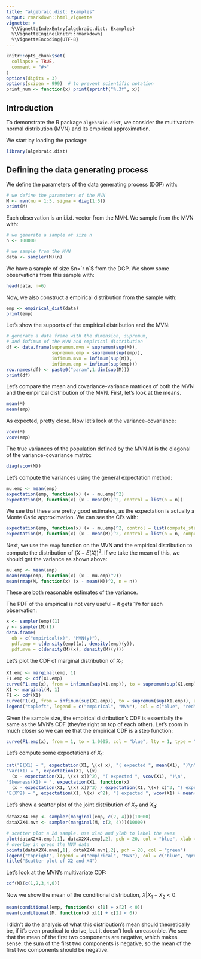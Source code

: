 ```yaml
---
title: "algebraic.dist: Examples"
output: rmarkdown::html_vignette
vignette: >
  %\VignetteIndexEntry{algebraic.dist: Examples}
  %\VignetteEngine{knitr::rmarkdown}
  %\VignetteEncoding{UTF-8}
---
```


```r
knitr::opts_chunk$set(
  collapse = TRUE,
  comment = "#>"
)
options(digits = 3)
options(scipen = 999)  # to prevent scientific notation
print_num <- function(x) print(sprintf("%.3f", x))
```

## Introduction
To demonstrate the R package `algebraic.dist`, we consider 
the multivariate normal distribution (MVN) and its empirical
approximation.

We start by loading the package:
```r
library(algebraic.dist)
```

## Defining the data generating process
We define the parameters of the data generating process (DGP)
with:
```r
# we define the parameters of the MVN
M <- mvn(mu = 1:5, sigma = diag(1:5))
print(M)
```

Each observation is an i.i.d. vector from the MVN.
We sample from the MVN with:
```r
# we generate a sample of size n
n <- 100000

# we sample from the MVN
data <- sampler(M)(n)
```

We have a sample of size $n=`r n`$ from the DGP.
We show some observations from this sample with:
```r
head(data, n=6)
```

Now, we also construct a empirical distribution from the sample with:
```r
emp <- empirical_dist(data)
print(emp)
```

Let's show the supports of the empirical distribution and the MVN:
```r
# generate a data frame with the dimension, supremum,
# and infimum of the MVN and empirical distribution
df <- data.frame(supremum.mvn = supremum(sup(M)),
                 supremum.emp = supremum(sup(emp)),
                 infimum.mvn = infimum(sup(M)),
                 infimum.emp = infimum(sup(emp)))
row.names(df) <- paste0("param",1:dim(sup(M)))
print(df)
```

Let's compare the mean and covariance-variance matrices of both the MVN and the
empirical distribution of the MVN. First, let's look at the means.
```r
mean(M)
mean(emp)
```
As expected, pretty close. Now let's look at the variance-covariance:
```r
vcov(M)
vcov(emp)
```

The true variances of the population defined by the MVN $M$ is the diagonal of the
variance-covariance matrix:
```r
diag(vcov(M))
```

Let's compute the variances using the general expectation method:
```r
mu.emp <- mean(emp)
expectation(emp, function(x) (x - mu.emp)^2)
expectation(M, function(x) (x - mean(M))^2, control = list(n = n))
```

We see that these are pretty good estimates, as the expectation is actually a
Monte Carlo approximation. We can see the CI's with:
```r
expectation(emp, function(x) (x - mu.emp)^2, control = list(compute_stats = TRUE))
expectation(M, function(x) (x - mean(M))^2, control = list(n = n, compute_stats = TRUE))
```

Next, we use the `rmap` function on the MVN and the empirical distribution to compute
the distribution of $(X - E(X))^2$. If we take the mean of this, we should get the
variance as shown above:
```r
mu.emp <- mean(emp)
mean(rmap(emp, function(x) (x - mu.emp)^2))
mean(rmap(M, function(x) (x - mean(M))^2, n = n))
```
These are both reasonable estimates of the variance.

The PDF of the empirical is not very useful -- it gets $1/n$ for each observation:
```r
x <- sampler(emp)(1)
y <- sampler(M)(1)
data.frame(
  ob = c("empirical(x)", "MVN(y)"),
  pdf.emp = c(density(emp)(x), density(emp)(y)),
  pdf.mvn = c(density(M)(x), density(M)(y)))
```

Let's plot the CDF of marginal distribution of $X_1$:
```r
X1.emp <- marginal(emp, 1)
F1.emp <- cdf(X1.emp)
curve(F1.emp(x), from = infimum(sup(X1.emp)), to = supremum(sup(X1.emp)), col = "blue", lty = 1)
X1 <- marginal(M, 1)
F1 <- cdf(X1)
curve(F1(x), from = infimum(sup(X1.emp)), to = supremum(sup(X1.emp)), add = TRUE, col = "red", lty = 2)
legend("topleft", legend = c("empirical", "MVN"), col = c("blue", "red"), lty = c(1, 2))
```

Given the sample size, the empirical distribution's CDF is essentially the same
as the MVN's CDF (they're right on top of each other). Let's zoom in much closer
so we can ee that the empirical CDF is a step function:
```r
curve(F1.emp(x), from = 1, to = 1.0005, col = "blue", lty = 1, type = "s")
```

Let's compute some expectations of $X_1$:
```r
cat("E(X1) = ", expectation(X1, \(x) x), "( expected ", mean(X1), ")\n",
"Var(X1) = ", expectation(X1, \(x)
  (x - expectation(X1, \(x) x))^2), "( expected ", vcov(X1), ")\n",
"Skewness(X1) = ", expectation(X1, function(x)
  (x - expectation(X1, \(x) x))^3) / expectation(X1, \(x) x)^3, "( expected 0 )\n",
"E(X^2) = ", expectation(X1, \(x) x^2), "( expected ", vcov(X1) + mean(X1)^2, ")")
```

Let's show a scatter plot of the joint distribution of $X_2$ and $X_4$:
```r
dataX2X4.emp <- sampler(marginal(emp, c(2, 4)))(10000)
dataX2X4.mvn <- sampler(marginal(M, c(2, 4)))(10000)

# scatter plot a 2d sample. use xlab and ylab to label the axes
plot(dataX2X4.emp[,1], dataX2X4.emp[,2], pch = 20, col = "blue", xlab = "X2", ylab = "X4")
# overlay in green the MVN data
points(dataX2X4.mvn[,1], dataX2X4.mvn[,2], pch = 20, col = "green")
legend("topright", legend = c("empirical", "MVN"), col = c("blue", "green"), pch = c(20, 20))
title("Scatter plot of X2 and X4")
```

Let's look at the MVN's multivariate CDF:
```r
cdf(M)(c(1,2,3,4,0))
```

Now we show the mean of the conditional distribution, $X | X_1 + X_2 < 0$:
```r
mean(conditional(emp, function(x) x[1] + x[2] < 0))
mean(conditional(M, function(x) x[1] + x[2] < 0))
```
I didn't do the analysis of what this distribution's mean should theoretically be,
if it's even practical to derive, but it doesn't look unreasonble. We see that the
mean of the first two components are negative, which makes sense: the sum of the
first two components is negative, so the mean of the first two components should
be negative.
